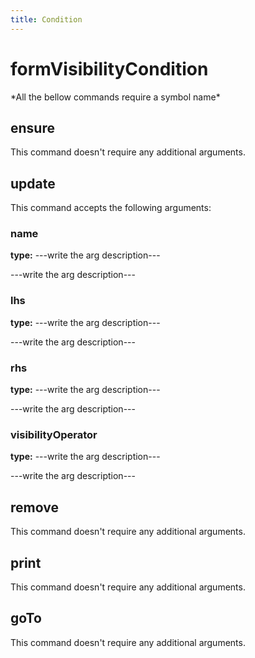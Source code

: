 ```yaml
---
title: Condition
---
```


# formVisibilityCondition


  <Callout type="error" emoji="">
   *All the bellow commands require a symbol name*
  </Callout>

## ensure

This command doesn't require any additional arguments.


## update

This command accepts the following arguments:

### name
**type:** ---write the arg description---

---write the arg description---

### lhs
**type:** ---write the arg description---

---write the arg description---

### rhs
**type:** ---write the arg description---

---write the arg description---

### visibilityOperator
**type:** ---write the arg description---

---write the arg description---


## remove

This command doesn't require any additional arguments.


## print

This command doesn't require any additional arguments.


## goTo


This command doesn't require any additional arguments.

